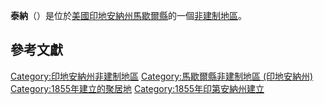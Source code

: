 {{noteTA
|G1=USState
|G2=地名
|G3=Unit
}}
{{Infobox settlement
|official_name            = 泰納
|native_name = Tyner
|settlement_type          = [[非建制地區|非建制地區]]
|image_skyline            = 
|imagesize                = 
|pushpin_map              = USA Indiana
|pushpin_label            = 泰納
|pushpin_label_position   = top
|pushpin_map_caption      = 泰納在印地安納州的位置
|subdivision_type         = [[世界政區索引|國家]]
|subdivision_type1        = [[美国州份|州份]]
|subdivision_type2        = [[印地安納州行政区划|縣]]
|subdivision_name         = [[美国|美国]]
|subdivision_name1        = [[印地安納州|印地安納州]]
|subdivision_name2        = [[馬歇爾縣_(印地安納州)|馬歇爾縣]]
|elevation_ft             = 804
|elevation_m              = 245
|area_total_km2           = 
|area_total_sq_mi         = 
|area_land_km2            = 
|area_land_sq_mi          = 
|area_water_km2           = 
|area_water_sq_mi         = 
|population_as_of         = 2010
|population_footnotes     = 
|population_total         = 
|population_metro         = 
|population_density_km2   = auto
|population_density_sq_mi = auto
|timezone                 = 
|utc_offset               = 
|coordinates              = {{coord|41|24|35|N|86|24|09|W|display=inline,title}}
| coor_pinpoint           = 
| coordinates_footnotes   = 
|timezone_DST             = 
|utc_offset_DST           = 
|postal_code_type         = [[美國郵區編號|郵區編號]]
|postal_code              = 46572
|area_code                = 
|blank_name = [[地名信息系统|GNIS ID]]
|blank_info = 449740<ref name="GNIS">{{cite gnis|449740|Tyner}}</ref>
}}
'''泰納'''（{{lang-en|Tyner}}）是位於[[美國|美國]][[印地安納州|印地安納州]][[馬歇爾縣_(印地安納州)|馬歇爾縣]]的一個[[非建制地區|非建制地區]]。

== 參考文獻 ==
{{reflist}}

{{馬歇爾縣 (印地安納州)}}

{{DEFAULTSORT:Tyner}}
[[Category:印地安納州非建制地區|Category:印地安納州非建制地區]]
[[Category:馬歇爾縣非建制地區_(印地安納州)|Category:馬歇爾縣非建制地區 (印地安納州)]]
[[Category:1855年建立的聚居地|Category:1855年建立的聚居地]]
[[Category:1855年印第安納州建立|Category:1855年印第安納州建立]]

{{Indiana-geo-stub}}
